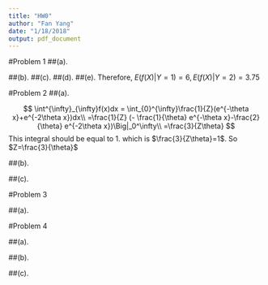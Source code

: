 ```yaml
---
title: "HW0"
author: "Fan Yang"
date: "1/18/2018"
output: pdf_document
---
```


#Problem 1
##(a). 

\begin{align*}
Pr(X=1)&=Pr(X=1,Y=1)+Pr(X=1,Y=2)=0.1+0.2=0.3\\
Pr(X=2)&=Pr(X=2,Y=1)+Pr(X=2,Y=2)=0.2+0.2=0.3\\
Pr(X=3)&=Pr(X=3,Y=1)+Pr(X=3,Y=2)=0.3+0.1=0.4\\
\end{align*}
##(b).
\begin{align*}
Pr(Y = 1 | X = 2) = \frac{Pr(Y=1,X=2)}{Pr(X=2)}=\frac{0.2}{0.3}=\frac{2}{3}
\end{align*}
##(c).
\begin{align*}
E(Y) &= Pr(Y=1)*1+Pr(Y=2)*2\\&=(0.1+0.2+0.3)*1+(0.2+0.1+0.1)*2=0.6+0.8=1.4\\
E(Y^2)&=Pr(Y=1)*1^2+Pr(Y=2)*2^2\\&=(0.1+0.2+0.3)*1+(0.2+0.1+0.1)*4=0.6+1.6=2.2\\
Var(Y)&=E(Y^2)-E^2(Y)=2.2-1.4^2=0.24
\end{align*}
##(d).
\begin{align*}
Pr(X = 1 | Y = 1) &= \frac{Pr(X=1,Y=1)}{Pr(Y=1)}=\frac{0.1}{0.6}=\frac{1}{6}\\
Pr(X = 2 | Y = 1) &= \frac{Pr(X=2,Y=1)}{Pr(Y=1)}=\frac{0.2}{0.6}=\frac{1}{3}\\
Pr(X = 3 | Y = 1) &= \frac{Pr(X=3,Y=1)}{Pr(Y=1)}=\frac{0.3}{0.6}=\frac{1}{2}\\
E(f(X)|Y=1) &= Pr(X = 1 | Y = 1)*1^2+Pr(X = 2 | Y = 1)*2^2+Pr(X = 3 | Y = 1)*3^2\\
&=\frac{1}{6}+\frac{1}{3}*4+\frac{1}{2}*9=6
\end{align*}
##(e).
\begin{align*}
Pr(X = 1 | Y = 2) &= \frac{Pr(X=1,Y=2)}{Pr(Y=2)}=\frac{0.2}{0.4}=\frac{1}{2}\\
Pr(X = 2 | Y = 2) &= \frac{Pr(X=2,Y=2)}{Pr(Y=2)}=\frac{0.1}{0.4}=\frac{1}{4}\\
Pr(X = 3 | Y = 2) &= \frac{Pr(X=3,Y=2)}{Pr(Y=2)}=\frac{0.1}{0.4}=\frac{1}{4}\\
E(f(X)|Y=2) &= Pr(X = 1 | Y = 2)*1^2+Pr(X = 2 | Y = 2)*2^2+Pr(X = 3 | Y = 2)*3^2\\
&=\frac{1}{2}+\frac{1}{4}*4+\frac{1}{4}*9=3.75
\end{align*}
Therefore, $E(f(X)|Y=1) =6,E(f(X)|Y=2)=3.75$

#Problem 2
##(a).

$$
\int^{\infty}_{\infty}f(x)dx = \int_{0}^{\infty}\frac{1}{Z}(e^{-\theta x}+e^{-2\theta x})dx\\
=\frac{1}{Z} (- \frac{1}{\theta} e^{-\theta x}-\frac{2}{\theta} e^{-2\theta x})\Big|_0^\infty\\
=\frac{3}{Z\theta}
$$
This integral should be equal to 1. which is $\frac{3}{Z\theta}=1$. So $Z=\frac{3}{\theta}$

##(b).
\begin{align*}
E(X)&=\int^{\infty}_{\infty}~xf(x)~dx = \int_{0}^{\infty}\frac{1}{Z}(xe^{-\theta x}+xe^{-2\theta x})dx\\
&=\frac{1}{Z} (-\frac{1}{\theta^2} e^{-\theta x}(\theta x+1)-\frac{1}{4\theta^2} e^{-2\theta x}(2\theta x+1))\Big|_0^\infty\\
&=\frac{1}{Z}(\frac{1}{\theta^2}+\frac{1}{4\theta^2})\\
&=\frac{1}{Z}\frac{5}{4\theta^2}\\
&=\frac{5}{12\theta}\\
\end{align*}

##(c).
\begin{align*}
E(X^2)&=\int^{\infty}_{\infty}~x^2f(x)~dx = \int_{0}^{\infty}\frac{1}{Z}(x^2e^{-\theta x}+x^2e^{-2\theta x})dx\\
&=\frac{1}{Z} (-\frac{1}{\theta^3} e^{-\theta x}(\theta^2 x^2+2\theta x+2)-\frac{1}{4\theta^3} e^{-2\theta x}(2\theta^2 x^2+2\theta x+1))\Big|_0^\infty\\
&=\frac{1}{Z}(\frac{2}{\theta^3}+\frac{1}{4\theta^3})\\
&=\frac{1}{Z}\frac{9}{4\theta^3}\\
&=\frac{3}{4\theta^2}\\
Var(X)&=E(X^2)-E^2(X)=\frac{3}{4\theta^2}-\frac{25}{144\theta^2}=\frac{83}{144\theta^2}\\
\end{align*}

#Problem 3

##(a).
\begin{align*}
PASS
\end{align*}

#Problem 4

##(a).
\begin{align*}
&\text{Since $M=M^T$, then $A=M^TDM$ and $D$ is a diagonal matrix, therefore, }\{-1,\frac{1}{2},\frac{1}{4},0\}\text{ are eigen values of matrix $A$}\\
&\text{So the dimension of $R$ is 4}
\end{align*}

##(b).
\begin{align*}
&\text{Denote the first and third matrices as M, then }MM=I\\
&\text{Denote the diagonal matrix as D}\\
&\text{then, }A=MDM;~A^2=MDM*MDM=(MD)(MM)(DM)=MD^2M;~A^3=MD^3M;~A^k=MD^kM\\
D^3&=\left(
\begin{matrix}
-1&0&0&0&0&0\\
0&\frac{1}{8}&0&0&0&0\\
0&0&\frac{1}{8}&0&0&0\\
0&0&0&\frac{1}{64}&0&0\\
0&0&0&0&0&0\\
0&0&0&0&0&\frac{1}{64}\\
\end{matrix}
\right)\\
&\text{So the largest eigen value is $\frac{1}{8}}\\
\end{align*}


##(c).
\begin{align*}
&A*V=\frac{1}{2}I*V\\

\end{align*}
